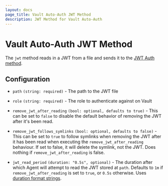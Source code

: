 ```yaml
---
layout: docs
page_title: Vault Auto-Auth JWT Method
description: JWT Method for Vault Auto-Auth
---
```


# Vault Auto-Auth JWT Method

The `jwt` method reads in a JWT from a file and sends it to the [JWT Auth
method](/vault/docs/auth/jwt).

## Configuration

- `path` `(string: required)` - The path to the JWT file

- `role` `(string: required)` - The role to authenticate against on Vault

- `remove_jwt_after_reading` `(bool: optional, defaults to true)` -
  This can be set to `false` to disable the default behavior of removing the
  JWT after it's been read.

- `remove_jwt_follows_symlinks` `(bool: optional, defaults to false)` -
This can be set to `true` to follow symlinks when removing the JWT after it has been read
when executing the `remove_jwt_after_reading` behaviour. If set to false, it will delete
the symlink, not the JWT. Does nothing if `remove_jwt_after_reading` is false.

- `jwt_read_period` `(duration: "0.5s", optional)` - The duration after which
Agent will attempt to read the JWT stored at `path`. Defaults to `1m` if
`remove_jwt_after_reading` is set to `true`, or `0.5s` otherwise.
Uses [duration format strings](/vault/docs/concepts/duration-format).
